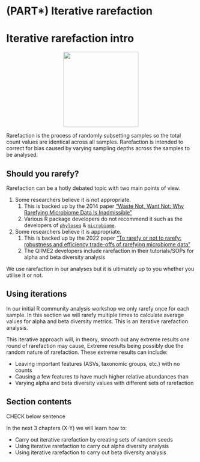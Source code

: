 # (PART\*) Iterative rarefaction {.unnumbered}

# Iterative rarefaction intro {#rarefaction_intro_chap}

<center>
![](figures/half_tablespoon.png){style="width:200px"}
</center>

Rarefaction is the process of randomly subsetting samples so the total count values are identical across all samples.
Rarefaction is intended to correct for bias caused by varying sampling depths across the samples to be analysed.

## Should you rarefy?

Rarefaction can be a hotly debated topic with two main points of view.

1.  Some researchers believe it is not appropriate.
    1.  This is backed up by the 2014 paper ["Waste Not, Want Not: Why Rarefying Microbiome Data Is Inadmissible"](https://journals.plos.org/ploscompbiol/article?id=10.1371/journal.pcbi.1003531)
    2.  Various R package developers do not recommend it such as the developers of [`phyloseq`](https://joey711.github.io/phyloseq/) & [`microbiome`](https://microbiome.github.io/tutorials/).
2.  Some researchers believe it is appropriate.
    1.  This is backed up by the 2022 paper ["To rarefy or not to rarefy: robustness and efficiency trade-offs of rarefying microbiome data"](https://academic.oup.com/bioinformatics/article/38/9/2389/6536959)
    2.  The QIIME2 developers include rarefaction in their tutorials/SOPs for alpha and beta diversity analysis

We use rarefaction in our analyses but it is ultimately up to you whether you utilise it or not.

## Using iterations

In our initial R community analysis workshop we only rarefy once for each sample.
In this section we will rarefy multiple times to calculate average values for alpha and beta diversity metrics.
This is an iterative rarefaction analysis.

This iterative approach will, in theory, smooth out any extreme results one round of rarefaction may cause, Extreme results being possibly due the random nature of rarefaction.
These extreme results can include:

-   Leaving important features (ASVs, taxonomic groups, etc.) with no counts
-   Causing a few features to have much higher relative abundances than
-   Varying alpha and beta diversity values with different sets of rarefaction

## Section contents

CHECK below sentence

In the next 3 chapters (X-Y) we will learn how to:

-   Carry out iterative rarefaction by creating sets of random seeds
-   Using iterative rarefaction to carry out alpha diversity analysis
-   Using iterative rarefaction to carry out beta diversity analysis
